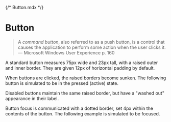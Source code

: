 {/* Button.mdx */}



<Meta of={ButtonStories} />

# Button

<blockquote>
  A <em>command button</em>, also referred to as a push button, is a control
  that causes the application to perform some action when the user clicks it.

  <footer>— Microsoft Windows User Experience p. 160</footer>
</blockquote>

A standard button measures 75px wide and 23px tall, with a raised outer and inner border. They are given 12px of horizontal padding by default.

<Canvas of={ButtonStories.Default} />

When buttons are clicked, the raised borders become sunken. The following button is simulated to be in the pressed (active) state.

<Canvas of={ButtonStories.Active} />

Disabled buttons maintain the same raised border, but have a "washed out" appearance in their label.

<Canvas of={ButtonStories.Disabled} />

Button focus is communicated with a dotted border, set 4px within the contents of the button. The following example is simulated to be focused.

<Canvas of={ButtonStories.Focused} />
